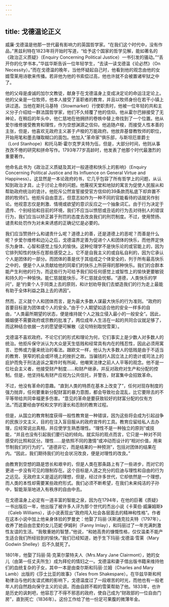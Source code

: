 ```yaml
---
---
---
```

title: 戈德温论正义
---




威廉·戈德温是他那一世代最有影响力的英国哲学家。“在我们这个时代中，没有作品，”黑兹利特在1823年将开始时写道，“给予这个国家的哲学见解，能如著名的《政治正义质疑》（Enquiry Concerning Political Justice）一书引发的骚动。”“丢开你的化学书本，”华兹华斯告诉一位年轻学生，“去读一读戈德温《论必然》（On Necessity）。”而在戈德温的晚年，当他怀疑起自己时，他看到他的观念由他的女婿雪莱用诗歌来传播。若非他为他的书索偿过高，他也许就不会被置诸牢狱之中了。

他的父母是虔诚的加尔文教徒，献身于在戈德温身上变成决定论的命运注定论上。他的父亲是一位牧师，他本人接受了圣职者的教育，并且以牧师身份在若干小镇上讲过道。当他在斯托马基特（Stowmarket）行使职责时，他被一位年轻的共和主义分子介绍给一群法国哲学家，他们不久倾覆了他的信仰。他从霍尔巴赫接受了无神论，在稍后的年头中，他仁慈地在他拥挤的卷帙中替上帝找到了一个位置。他从爱尔维修接受教育和理性，作为空想渊源之信仰。他追随卢梭，而接受人性本善的主张，但是，他喜欢无政府主义甚于卢梭的万能政府。他放弃基督教牧师的职位，开始用笔和墨去赚取糊口的面包。他加入“革命家”俱乐部，与斯坦厄普爵士（Lord Stanhope）和托马斯·霍尔克罗夫特为伍，但是，大部分时间，他则从事孜孜不倦的研究和拼命写作。1793年77岁高龄时，他发表了他那个时代最激烈的重要著作。

他命名此书为《政治正义质疑及其对一般道德和快乐上的影响》（Enquiry Concerning Political Justice and Its Influence on General Virtue and Happiness）。这显然是一本论政府的书，它几乎包容了所有哲学上的问题，从认知到政治才具，止于讨论上帝的问题。他蔑视天堂和地狱的寓言为促使人民服从和帮助政府统治的诡计。他贬斥公然宣誓接受官方信仰的39条款而私底下却弃置不顾的牧师们。他拒斥自由意志，但意志如作为一种不同的官能看待的话就另作别论。他视意志仅是刺激、情境或欲望的意识反应之一个抽象词汇。由于行为决定于遗传、个别经验和目前的环境，我们不应当以愤怒或丑诋的行为去对待别人的错误行为，我们应当以矫正甚于刑罚的态度去改良我们的刑罚制度。不过，使用赞扬、谴责和处罚作为对未来诱惑的正确记忆是必要的。

我们应当赞扬什么和谴责什么呢？道德上的善，还是道德上的恶呢？而善是什么呢？步爱尔维修和边沁之后，戈德温界定善为促进个人和团体的快乐，而他界定快乐为身体、心智和感觉上恒久的愉快。这种伦理学不是快乐论的或官能上的，因为它排列知性的快乐在那些感受之上。它不是自我主义的或自私自利的，因为它承认个人是团体的一部分。而团体的善是优于其组成之个体安全的，列于所有最高快乐之中的，便是个人从贡献给他的同辈们的快乐上所获得的那种快乐。我们的合群本能产生利他的行为，而这些行为可给予我们较任何感觉上或智性上的愉快更要敏锐和持久的一种愉快。能仁慈就能快乐，不仁慈就会忧郁。“道德，人类快乐的学问”，是“约束个人于同类上去的原则，和计划劝导我们去塑造我们的行为走上最能有助于全体利益之路上去的诱因”。

然而，正义就个人和团体而言，是为最大多数人谋最大快乐的行为准则。“政府的首要目标是为团体或个人的安全。”由于个人期望如适合他的安全一样多的自由，“人类最所期望的状态，便是维持就个人之独立侵入最小的一般安全”。因此，婚姻便不需要政府或宗教的批准了，两位成年人生活在一起的共同合议就足够了，而这种结合依据一方的愿望便可解散（这句特别取悦雪莱）。

戈德温不喜欢政府。不论它们的形式和理论为何，它们事实上是少数人对多数人的统治。他拒斥保守派认为大众是天生低贱和经常具有内在的残忍性，因此必须用寓言、恐怖或力量来统治的看法。跟欧文一样，他认为大多数人的低贱是由于不适当的教育、狭窄的机会或环境上的挫折之故。当骗钱的人因立法上的诡计或司法上的庇护而免于刑法追诉之案件时有所闻，他嘲笑法律之前人人平等的观念。他不是一位社会主义者，他接受财产制度……和财产继承，并反对政府对生产和分配的控制。但是，他坚持私有财产应视为公共信托，并警告，财富集中会招致革命。

不过，他没有革命的意趣。“直到人类的特质在基本上改变了”，任何对现存制度的强力抛弃，任何要重新分配财富的暴力意图，都会导致社会混乱，比它要除去的不平等带给共同幸福更多伤害。“意见的革命是要获致较好的财富分配的仅有方法。”而这要经由学校和文学的漫长和忍耐的教育过程。

但是，从国立的教育制度获得一般性教育是一种错误，因为这些将会成为引起战争的民族沙文主义，目的在注入盲目服从的政府宣传的工具。教育应留给私人去办理，应经常说出真相，并应使学生熟悉理性。“理性不是一种独立的原则”或技能，“并且也没有引起我们要行动的倾向。就实际的观点而言，它只是一种对不同感受的比照和区分。理性……是依照不同的激情”或冲动而设计的“相对价值，用来节制我们的行为的”。“道德非它，而是结果的一种预测”，包括对团体的结果在内。“因此，我们期待我们的社会状况改良，便是对理性的改良。”

由教育到空想的路是悠长和艰辛的，但是人类在那条路上有了一些进步，而对它的更进一步没有可见的限制存在。这个目标是人道之充分的启迪与理性和自由的行为之远见。无政府主义是遥远的理想，但是，经过许多世代，它却依然是一个理想，而人类的本性却需要某些政府形式。我们必须不断希望，在我们未来纯洁的子孙中，智能渐渐地进入有秩序的自由中去。

在戈德温身上必定有一道丰富的智能之泉，因为在1794年，在他的巨著《质疑》一书出版后一年，他出版了被许多人评为那个世代的杰出小说《卡莱伯·威廉姆斯》（Caleb Williams），该小说表现出“政府闯入社会各层面去的精神和性格”。作者在这本小说中加上他亲身体验的罗曼史：他娶了玛丽·沃斯通克拉夫特（1797年），收养了她自由恋爱的女儿范妮·伊姆利（Fanny Imlay），和玛丽过了一年充满刺激性友谊的生活。“我敬重她的智慧，”他说，“和她高贵的慷慨性格，仅仅温柔不能产生适合我们所经验到的愉快。”我们已经知道，她于生下玛丽·戈德温·雪莱（Mary Godwin Shelley）后不久就死了。

1801年，他娶了玛丽·简·克莱尔蒙特夫人（Mrs.Mary Jane Clairmont），她的女儿（由第一任丈夫所生）成为拜伦的情妇之一。戈德温和妻子借出版书籍来维持他们的血统复杂的子女，其中一本是由查尔斯和玛丽·兰姆（Charles and Mary Lamb）出版的《莎士比亚的故事》（Tales from Shakespare）。在华兹华斯和柯勒律治与他的友谊式微的影响下，戈德温度过了一段艰苦的时光，而他也有一般老年人的自然趋向保守主义的论调，而由自顾不暇的雪莱帮助了他。1833年，也许是历史的讽刺吧，他容忍了不得不邪恶的政府，使自己成为“财政部的一位自由门房”，直到死亡（1836年）。这份工作给了他一份足可果腹的微薄年金。